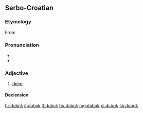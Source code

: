 ==Serbo-Croatian==

===Etymology===
From {{etyl|sla-pro|sh}} {{term/t|sla-pro|*dъlbokъ}}

===Pronunciation===
* {{IPA|/dǔbok/|lang=sh}}
* {{hyphenation|du|bok|lang=sh}}

===Adjective===
{{sh-adj|head=dùbok|def=duboki|def_a=dùbokī|comp=dublji|comp_a=dȕbljī|r|дубок|ду̀бок}}

# [[deep]]

====Declension====
{{sh-adj-full|dubok|o|dublj|e}}

[[hr:dubok]]
[[it:dubok]]
[[lt:dubok]]
[[hu:dubok]]
[[mg:dubok]]
[[pl:dubok]]
[[sh:dubok]]